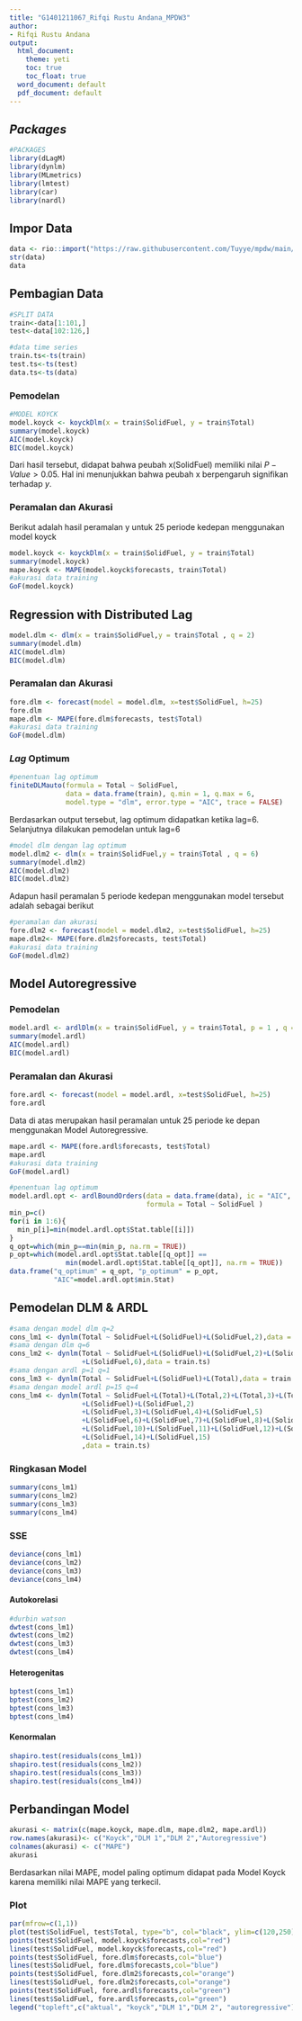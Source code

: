 ```yaml
---
title: "G1401211067_Rifqi Rustu Andana_MPDW3"
author:
- Rifqi Rustu Andana
output:
  html_document:
    theme: yeti
    toc: true
    toc_float: true
  word_document: default
  pdf_document: default
---
```


## *Packages*

```r
#PACKAGES
library(dLagM)
library(dynlm)
library(MLmetrics)
library(lmtest)
library(car)
library(nardl)
```

## Impor Data

```r
data <- rio::import("https://raw.githubusercontent.com/Tuyye/mpdw/main/Tugas/Tugas3/Data%20CO2%20Indonesiaa.csv")
str(data)
data
```

## Pembagian Data

```r
#SPLIT DATA
train<-data[1:101,]
test<-data[102:126,]
```

```r
#data time series
train.ts<-ts(train)
test.ts<-ts(test)
data.ts<-ts(data)
```

### Pemodelan

```r
#MODEL KOYCK
model.koyck <- koyckDlm(x = train$SolidFuel, y = train$Total)
summary(model.koyck)
AIC(model.koyck)
BIC(model.koyck)
```
Dari hasil tersebut, didapat bahwa peubah x(SolidFuel) memiliki nilai $P-Value>0.05$. Hal ini menunjukkan bahwa peubah x berpengaruh signifikan terhadap $y$. 

### Peramalan dan Akurasi

Berikut adalah hasil peramalan y untuk 25 periode kedepan menggunakan model koyck

```r
model.koyck <- koyckDlm(x = train$SolidFuel, y = train$Total)
summary(model.koyck)
mape.koyck <- MAPE(model.koyck$forecasts, train$Total)
#akurasi data training
GoF(model.koyck)
```

## Regression with Distributed Lag


```r
model.dlm <- dlm(x = train$SolidFuel,y = train$Total , q = 2)
summary(model.dlm)
AIC(model.dlm)
BIC(model.dlm)
```

### Peramalan dan Akurasi

```r
fore.dlm <- forecast(model = model.dlm, x=test$SolidFuel, h=25)
fore.dlm
mape.dlm <- MAPE(fore.dlm$forecasts, test$Total)
#akurasi data training
GoF(model.dlm)
```

### *Lag* Optimum

```r
#penentuan lag optimum 
finiteDLMauto(formula = Total ~ SolidFuel,
              data = data.frame(train), q.min = 1, q.max = 6,
              model.type = "dlm", error.type = "AIC", trace = FALSE)
```

Berdasarkan output tersebut, lag optimum didapatkan ketika lag=6. Selanjutnya dilakukan pemodelan untuk lag=6

```r
#model dlm dengan lag optimum
model.dlm2 <- dlm(x = train$SolidFuel,y = train$Total , q = 6)
summary(model.dlm2)
AIC(model.dlm2)
BIC(model.dlm2)
```

Adapun hasil peramalan 5 periode kedepan menggunakan model tersebut adalah sebagai berikut

```r
#peramalan dan akurasi
fore.dlm2 <- forecast(model = model.dlm2, x=test$SolidFuel, h=25)
mape.dlm2<- MAPE(fore.dlm2$forecasts, test$Total)
#akurasi data training
GoF(model.dlm2)
```


## Model Autoregressive
### Pemodelan

```r
model.ardl <- ardlDlm(x = train$SolidFuel, y = train$Total, p = 1 , q = 1)
summary(model.ardl)
AIC(model.ardl)
BIC(model.ardl)
```

### Peramalan dan Akurasi

```r
fore.ardl <- forecast(model = model.ardl, x=test$SolidFuel, h=25)
fore.ardl
```

Data di atas merupakan hasil peramalan untuk 25 periode ke depan menggunakan Model Autoregressive.

```r
mape.ardl <- MAPE(fore.ardl$forecasts, test$Total)
mape.ardl
#akurasi data training
GoF(model.ardl)
```
```r
#penentuan lag optimum
model.ardl.opt <- ardlBoundOrders(data = data.frame(data), ic = "AIC", 
                                  formula = Total ~ SolidFuel )
min_p=c()
for(i in 1:6){
  min_p[i]=min(model.ardl.opt$Stat.table[[i]])
}
q_opt=which(min_p==min(min_p, na.rm = TRUE))
p_opt=which(model.ardl.opt$Stat.table[[q_opt]] == 
              min(model.ardl.opt$Stat.table[[q_opt]], na.rm = TRUE))
data.frame("q_optimum" = q_opt, "p_optimum" = p_opt, 
           "AIC"=model.ardl.opt$min.Stat)
```


## Pemodelan DLM & ARDL 

```r
#sama dengan model dlm q=2
cons_lm1 <- dynlm(Total ~ SolidFuel+L(SolidFuel)+L(SolidFuel,2),data = train.ts)
#sama dengan dlm q=6
cons_lm2 <- dynlm(Total ~ SolidFuel+L(SolidFuel)+L(SolidFuel,2)+L(SolidFuel,3)+L(SolidFuel,4)+L(SolidFuel,5)
                  +L(SolidFuel,6),data = train.ts)
#sama dengan ardl p=1 q=1
cons_lm3 <- dynlm(Total ~ SolidFuel+L(SolidFuel)+L(Total),data = train.ts)
#sama dengan model ardl p=15 q=4
cons_lm4 <- dynlm(Total ~ SolidFuel+L(Total)+L(Total,2)+L(Total,3)+L(Total,4)
                  +L(SolidFuel)+L(SolidFuel,2)
                  +L(SolidFuel,3)+L(SolidFuel,4)+L(SolidFuel,5)
                  +L(SolidFuel,6)+L(SolidFuel,7)+L(SolidFuel,8)+L(SolidFuel,9)
                  +L(SolidFuel,10)+L(SolidFuel,11)+L(SolidFuel,12)+L(SolidFuel,13)
                  +L(SolidFuel,14)+L(SolidFuel,15)
                  ,data = train.ts)

```

### Ringkasan Model

```r
summary(cons_lm1)
summary(cons_lm2)
summary(cons_lm3)
summary(cons_lm4)
```

### SSE

```r
deviance(cons_lm1)
deviance(cons_lm2)
deviance(cons_lm3)
deviance(cons_lm4)
```

#### Autokorelasi

```r
#durbin watson
dwtest(cons_lm1)
dwtest(cons_lm2)
dwtest(cons_lm3)
dwtest(cons_lm4)
```

#### Heterogenitas

```r
bptest(cons_lm1)
bptest(cons_lm2)
bptest(cons_lm3)
bptest(cons_lm4)
```

#### Kenormalan

```r
shapiro.test(residuals(cons_lm1))
shapiro.test(residuals(cons_lm2))
shapiro.test(residuals(cons_lm3))
shapiro.test(residuals(cons_lm4))
```

## Perbandingan Model

```r
akurasi <- matrix(c(mape.koyck, mape.dlm, mape.dlm2, mape.ardl))
row.names(akurasi)<- c("Koyck","DLM 1","DLM 2","Autoregressive")
colnames(akurasi) <- c("MAPE")
akurasi
```

Berdasarkan nilai MAPE, model paling optimum didapat pada Model Koyck karena memiliki nilai MAPE yang terkecil.

### Plot

```r
par(mfrow=c(1,1))
plot(test$SolidFuel, test$Total, type="b", col="black", ylim=c(120,250))
points(test$SolidFuel, model.koyck$forecasts,col="red")
lines(test$SolidFuel, model.koyck$forecasts,col="red")
points(test$SolidFuel, fore.dlm$forecasts,col="blue")
lines(test$SolidFuel, fore.dlm$forecasts,col="blue")
points(test$SolidFuel, fore.dlm2$forecasts,col="orange")
lines(test$SolidFuel, fore.dlm2$forecasts,col="orange")
points(test$SolidFuel, fore.ardl$forecasts,col="green")
lines(test$SolidFuel, fore.ardl$forecasts,col="green")
legend("topleft",c("aktual", "koyck","DLM 1","DLM 2", "autoregressive"), lty=1, col=c("black","red","blue","orange","green"), cex=0.8)
```

